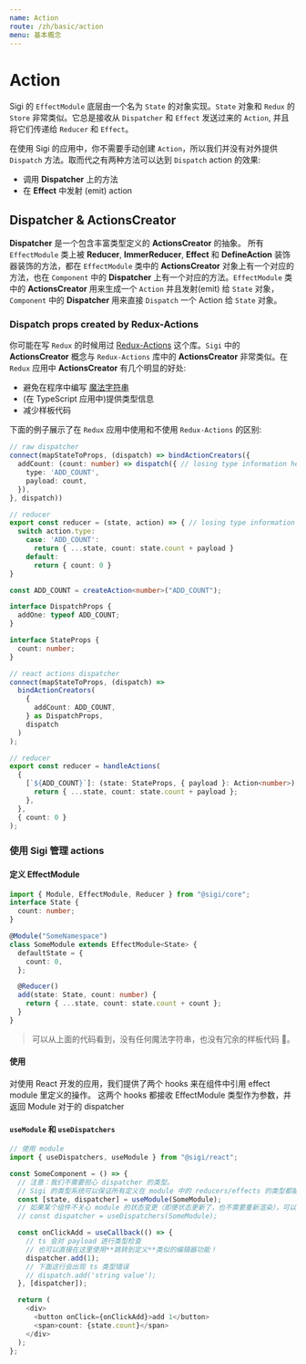 ```yaml
---
name: Action
route: /zh/basic/action
menu: 基本概念
---
```


# Action

Sigi 的 `EffectModule` 底层由一个名为 `State` 的对象实现。`State` 对象和 `Redux` 的 `Store` 非常类似。它总是接收从 `Dispatcher` 和 `Effect` 发送过来的 `Action`, 并且将它们传递给 `Reducer` 和 `Effect`。

在使用 Sigi 的应用中，你不需要手动创建 `Action`，所以我们并没有对外提供 `Dispatch` 方法。取而代之有两种方法可以达到 `Dispatch` action 的效果:

- 调用 **Dispatcher** 上的方法
- 在 **Effect** 中发射 (emit) action

## Dispatcher & ActionsCreator

**Dispatcher** 是一个包含丰富类型定义的 **ActionsCreator** 的抽象。
所有 `EffectModule` 类上被 **Reducer**, **ImmerReducer**, **Effect** 和 **DefineAction** 装饰器装饰的方法，都在 `EffectModule` 类中的 **ActionsCreator** 对象上有一个对应的方法，也在 `Component` 中的 **Dispatcher** 上有一个对应的方法。`EffectModule` 类中的 **ActionsCreator** 用来生成一个 `Action` 并且发射(emit) 给 `State` 对象，`Component` 中的 **Dispatcher** 用来直接 `Dispatch` 一个 Action 给 `State` 对象。

### Dispatch props created by Redux-Actions

你可能在写 `Redux` 的时候用过 [Redux-Actions](https://github.com/redux-utilities/redux-actions) 这个库。`Sigi` 中的 **ActionsCreator** 概念与 `Redux-Actions` 库中的 **ActionsCreator** 非常类似。在 `Redux` 应用中 **ActionsCreator** 有几个明显的好处:

- 避免在程序中编写 [魔法字符串](<https://en.wikipedia.org/wiki/Magic_number_(programming)>)
- (在 TypeScript 应用中)提供类型信息
- 减少样板代码

下面的例子展示了在 `Redux` 应用中使用和不使用 `Redux-Actions` 的区别:

```typescript
// raw dispatcher
connect(mapStateToProps, (dispatch) => bindActionCreators({
  addCount: (count: number) => dispatch({ // losing type information here
    type: 'ADD_COUNT',
    payload: count,
  }),
}, dispatch))

// reducer
export const reducer = (state, action) => { // losing type information here
  switch action.type:
    case: 'ADD_COUNT':
      return { ...state, count: state.count + payload }
    default:
      return { count: 0 }
}
```

```typescript
const ADD_COUNT = createAction<number>("ADD_COUNT");

interface DispatchProps {
  addOne: typeof ADD_COUNT;
}

interface StateProps {
  count: number;
}

// react actions dispatcher
connect(mapStateToProps, (dispatch) =>
  bindActionCreators(
    {
      addCount: ADD_COUNT,
    } as DispatchProps,
    dispatch
  )
);

// reducer
export const reducer = handleActions(
  {
    [`${ADD_COUNT}`]: (state: StateProps, { payload }: Action<number>) => {
      return { ...state, count: state.count + payload };
    },
  },
  { count: 0 }
);
```

### 使用 Sigi 管理 actions

#### 定义 EffectModule

```ts
import { Module, EffectModule, Reducer } from "@sigi/core";
interface State {
  count: number;
}

@Module("SomeNamespace")
class SomeModule extends EffectModule<State> {
  defaultState = {
    count: 0,
  };

  @Reducer()
  add(state: State, count: number) {
    return { ...state, count: state.count + count };
  }
}
```

> 可以从上面的代码看到，没有任何魔法字符串，也没有冗余的样板代码 🤯。

#### 使用

对使用 React 开发的应用，我们提供了两个 hooks 来在组件中引用 effect module 里定义的操作。
这两个 hooks 都接收 EffectModule 类型作为参数，并返回 Module 对于的 dispatcher

#### `useModule` 和 `useDispatchers`

```ts
// 使用 module
import { useDispatchers, useModule } from "@sigi/react";

const SomeComponent = () => {
  // 注意：我们不需要担心 dispatcher 的类型。
  // Sigi 的类型系统可以保证所有定义在 module 中的 reducers/effects 的类型都能 100% 正确地被推导出来。
  const [state, dispatcher] = useModule(SomeModule);
  // 如果某个组件不关心 module 的状态变更（即便状态更新了，也不需要重新渲染），可以这么使用：
  // const dispatcher = useDispatchers(SomeModule);

  const onClickAdd = useCallback(() => {
    // ts 会对 payload 进行类型检查
    // 也可以直接在这里使用**跳转到定义**类似的编辑器功能！
    dispatcher.add(1);
    // 下面这行会出现 ts 类型错误
    // dispatch.add('string value');
  }, [dispatcher]);

  return (
    <div>
      <button onClick={onClickAdd}>add 1</button>
      <span>count: {state.count}</span>
    </div>
  );
};
```
